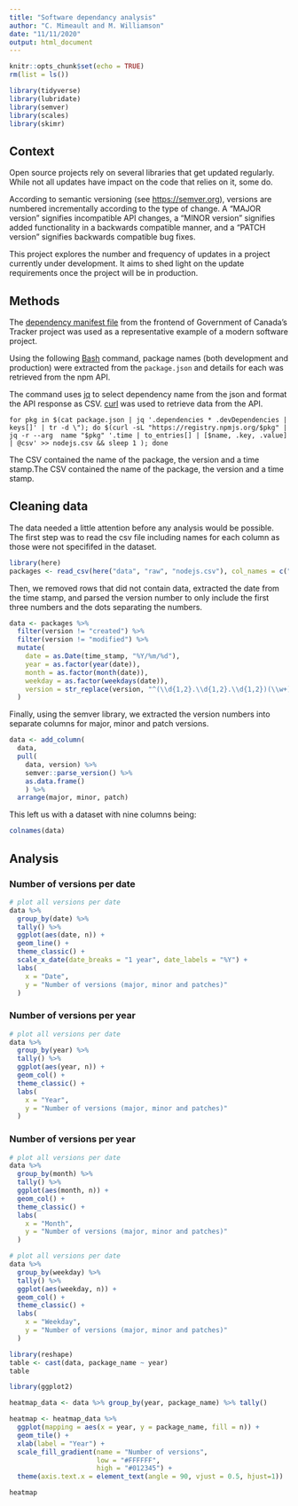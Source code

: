 ```yaml
---
title: "Software dependancy analysis"
author: "C. Mimeault and M. Williamson"
date: "11/11/2020"
output: html_document
---
```


```r
knitr::opts_chunk$set(echo = TRUE)
rm(list = ls())
```

```r
library(tidyverse)
library(lubridate)
library(semver)
library(scales)
library(skimr)
```

## Context

Open source projects rely on several libraries that get updated regularly. While not all updates have impact on the code that relies on it, some do. 

According to semantic versioning (see <https://semver.org>), versions are numbered incrementally according to the type of change. A "MAJOR version" signifies incompatible API changes, a "MINOR version" signifies added functionality in a backwards compatible manner, and a "PATCH version" signifies backwards compatible bug fixes.

This project explores the number and frequency of updates in a project currently under development. It aims to shed light on the update requirements once the project will be in production.

## Methods

The [dependency manifest file](https://github.com/canada-ca/tracker/blob/003a3d6e0452fb9a248a7d51fd5556bc03dfbcc6/frontend/package.json) from the frontend of Government of Canada's Tracker project was used as a representative example of a modern software project.

Using the following [Bash](https://www.gnu.org/software/bash/) command, package names (both development and production) were extracted from the `package.json` and details for each was retrieved from the npm API.

The command uses [jq](https://stedolan.github.io/jq) to select dependency name from the json and format the API response as CSV.  [curl](https://curl.se/) was used to retrieve data from the API.
```
for pkg in $(cat package.json | jq '.dependencies * .devDependencies | keys[]' | tr -d \"); do $(curl -sL "https://registry.npmjs.org/$pkg" | jq -r --arg  name "$pkg" '.time | to_entries[] | [$name, .key, .value] | @csv' >> nodejs.csv && sleep 1 ); done
```

The CSV contained the name of the package, the version and a time stamp.The CSV contained the name of the package, the version and a time stamp.

## Cleaning data

The data needed a little attention before any analysis would be possible. The first step was to read the csv file including names for each column as those were not specififed in the dataset.

```r
library(here)
packages <- read_csv(here("data", "raw", "nodejs.csv"), col_names = c("package_name", "version", "time_stamp"))
```

Then, we removed rows that did not contain data, extracted the date from the time stamp, and parsed the version number to only include the first three numbers and the dots separating the numbers.

```r
data <- packages %>%
  filter(version != "created") %>%
  filter(version != "modified") %>%
  mutate(
    date = as.Date(time_stamp, "%Y/%m/%d"),
    year = as.factor(year(date)),
    month = as.factor(month(date)),
    weekday = as.factor(weekdays(date)),
    version = str_replace(version, "^(\\d{1,2}.\\d{1,2}.\\d{1,2})(\\w+)$", "\\1-\\2")
  )
```

Finally, using the semver library, we extracted the version numbers into separate columns for major, minor and patch versions.

```r
data <- add_column(
  data,
  pull(
    data, version) %>%
    semver::parse_version() %>%
    as.data.frame() 
    ) %>%
  arrange(major, minor, patch)
```

This left us with a dataset with nine columns being:
```r
colnames(data)
```

## Analysis

###  Number of versions per date
```r
# plot all versions per date
data %>%
  group_by(date) %>%
  tally() %>%
  ggplot(aes(date, n)) +
  geom_line() +
  theme_classic() +
  scale_x_date(date_breaks = "1 year", date_labels = "%Y") +
  labs(
    x = "Date", 
    y = "Number of versions (major, minor and patches)"
  )
```

### Number of versions per year
```r
# plot all versions per date
data %>%
  group_by(year) %>%
  tally() %>%
  ggplot(aes(year, n)) +
  geom_col() +
  theme_classic() +
  labs(
    x = "Year", 
    y = "Number of versions (major, minor and patches)"
  )
```

### Number of versions per year
```r
# plot all versions per date
data %>%
  group_by(month) %>%
  tally() %>%
  ggplot(aes(month, n)) +
  geom_col() +
  theme_classic() +
  labs(
    x = "Month", 
    y = "Number of versions (major, minor and patches)"
  )
```


```r
# plot all versions per date
data %>%
  group_by(weekday) %>%
  tally() %>%
  ggplot(aes(weekday, n)) +
  geom_col() +
  theme_classic() +
  labs(
    x = "Weekday", 
    y = "Number of versions (major, minor and patches)"
  )
```

```r
library(reshape)
table <- cast(data, package_name ~ year)
table
```


```r
library(ggplot2)

heatmap_data <- data %>% group_by(year, package_name) %>% tally()

heatmap <- heatmap_data %>% 
  ggplot(mapping = aes(x = year, y = package_name, fill = n)) +
  geom_tile() +
  xlab(label = "Year") +
  scale_fill_gradient(name = "Number of versions",
                      low = "#FFFFFF",
                      high = "#012345") + 
  theme(axis.text.x = element_text(angle = 90, vjust = 0.5, hjust=1))

heatmap
```
